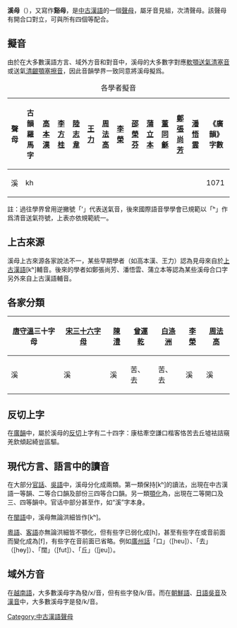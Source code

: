 '''溪母'''（'''{{IPA|kʰ}}'''），又寫作'''谿母'''，是[[中古漢語|中古漢語]]的一個[[聲母|聲母]]，屬牙音見組，次清聲母。該聲母有開合口對立，可與所有四個等配合。

==擬音==
由於在大多數漢語方言、域外方音和對音中，溪母的大多數字對應[[清軟顎塞音|軟顎送氣清塞音]]{{IPA|[kʰ]}}或送氣[[清齦顎塞擦音|清齦顎塞擦音]]{{IPA|[t̠͡ɕʰ]}}，因此音韻學界一致同意將溪母擬爲{{IPA|[kʰ]}}。

{| class="wikitable" style="text-align:center"
|+各學者擬音
|-
!聲母||古韻羅馬字||[[高本漢|高本漢]]||[[李方桂|李方桂]]||[[陸志韋|陸志韋]]||[[王力_(语言学家)|王力]]||[[周法高|周法高]]||[[李榮_(語言學家)|李榮]]||[[邵榮芬|邵榮芬]]||[[蒲立本|蒲立本]]||[[董同龢|董同龢]]||[[鄭張尚芳|鄭張尚芳]]||[[潘悟雲|潘悟雲]]||《廣韻》字數
|-
|溪||kh||{{IPA|kʰ}}||{{IPA|kʰ}}||{{IPA|kʰ(kʷʰ)}}||{{IPA|kʰ}}||{{IPA|kʰ}}||{{IPA|kʰ}}||{{IPA|kʰ}}||{{IPA|kʰ}}||{{IPA|kʰ}}||{{IPA|kʰ}}||{{IPA|kʰ}}||1071
|}
註：過往學界曾用逆撇號「ʻ」代表送氣音，後來國際語音學學會已規範以「ʰ」作爲清音送氣符號，上表亦依規範統一。

==上古來源==
溪母上古來源各家說法不一，某些早期學者（如高本漢、王力）認為見母來自於[[上古漢語|上古漢語]][kʰ]輔音。後來的學者如鄭張尚芳、潘悟雲、蒲立本等認為某些溪母合口字另外來自上古漢語{{IPA|[kʰʷ]}}輔音。

==各家分類==
{| class="wikitable" border="1"
|-
!  [[唐朝|唐]][[守溫|守溫]]三十字母
!  [[宋朝|宋]][[三十六字母|三十六字母]]
!  [[陳澧|陳澧]]
!  [[曾運乾|曾運乾]]
!  [[白涤洲|白涤洲]]
!  [[李榮_(語言學家)|李榮]]
!  [[周法高|周法高]]
|-
|  溪
|  溪
|  溪
|  苦、去
|  苦、去
|  溪
|  溪
|}

==反切上字==
在[[廣韻|廣韻]]中，屬於溪母的[[反切|反切]]上字有二十四字：康枯牽空謙口楷客恪苦去丘墟袪詰窺羌欽傾起綺豈區驅。

==現代方言、語言中的讀音==
在大部分[[官話|官話]]、[[吳語|吳語]]中，溪母分化成兩類。第一類保持[kʰ]的讀法，出現在中古漢語一等韻、二等合口韻及部份三四等合口韻。另一類[[顎化|顎化]]為{{IPA|[t̠͡ɕʰ]}}，出現在二等開口及三、四等韻中。官话中部分甚至作{{IPA|[ɕ]}}，如“溪”字本身。

在[[閩語|閩語]]中，溪母無論洪細皆作[kʰ]。

[[粵語|粵語]]、[[客語|客語]]亦無論洪細皆不顎化，但有些字已弱化成[h]，甚至有些字在{{IPA|/u/}}或{{IPA|/ɔ/}}音前面而變化成為[f]，有些字在{{IPA|/j/}}音前面已省略。例如[[廣州話|廣州話]]「口」（[hɐu]）、「去」（[hɵy]）、「闊」（[fut]）、「丘」（[jɐu]）。

==域外方音==
在[[越南語|越南語]]，大多數溪母字為發/x/音，但有些字發/k/音。而在[[朝鮮語|朝鮮語]]、[[日語|日語]][[吳音|吳音]]及[[漢音|漢音]]中，大多數溪母字是發/k/音。


{{切韻音系聲母}}
{{三十六字母}}
[[Category:中古漢語聲母|Category:中古漢語聲母]]